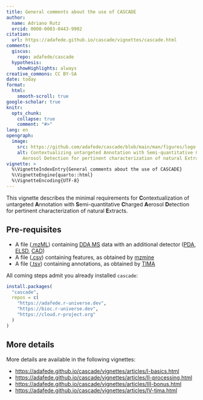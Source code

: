 ```yaml
---
title: General comments about the use of CASCADE
author:
  name: Adriano Rutz
  orcid: 0000-0003-0443-9902
citation:
  url: https://adafede.github.io/cascade/vignettes/cascade.html
comments:
  giscus:
    repo: adafede/cascade
  hypothesis:
    showHighlights: always
creative_commons: CC BY-SA
date: today
format:
  html:
    smooth-scroll: true
google-scholar: true
knitr:
  opts_chunk:
    collapse: true
    comment: "#>"
lang: en
opengraph:
  image:
    src: https://github.com/adafede/cascade/blob/main/man/figures/logo.svg
    alt: Contextualizing untargeted Annotation with Semi-quantitative Charged
      Aerosol Detection for pertinent characterization of natural Extracts
vignette: >
  %\VignetteIndexEntry{General comments about the use of CASCADE}
  %\VignetteEngine{quarto::html}
  %\VignetteEncoding{UTF-8}
---
```


This vignette describes the minimal requirements for **C**ontextualization of untargeted **A**nnotation with **S**emi-quantitative **C**harged **A**erosol **D**etection for pertinent characterization of natural **E**xtracts.

## Pre-requisites

- A file ([.mzML](https://en.wikipedia.org/wiki/Mass_spectrometry_data_format#mzML)) containing [DDA MS](https://en.wikipedia.org/w/index.php?title=Data-dependent_acquisition) data with an additional detector ([PDA](https://en.wikipedia.org/wiki/UV_detectors), [ELSD](https://en.wikipedia.org/wiki/Evaporative_light_scattering_detector), [CAD](https://en.wikipedia.org/wiki/Charged_aerosol_detector))
- A file ([.csv](https://en.wikipedia.org/wiki/Comma-separated_values)) containing features, as obtained by [mzmine](https://mzio.io)
- A file ([.tsv](https://en.wikipedia.org/wiki/Tab-separated_values)) containing annotations, as obtained by [TIMA](https://taxonomicallyinformedannotation.github.io/tima)

All coming steps admit you already installed `cascade`:

```r
install.packages(
  "cascade",
  repos = c(
    "https://adafede.r-universe.dev",
    "https://bioc.r-universe.dev",
    "https://cloud.r-project.org"
  )
)
```

## More details

More details are available in the following vignettes:

- <https://adafede.github.io/cascade/vignettes/articles/I-basics.html>
- <https://adafede.github.io/cascade/vignettes/articles/II-processing.html>
- <https://adafede.github.io/cascade/vignettes/articles/III-bonus.html>
- <https://adafede.github.io/cascade/vignettes/articles/IV-tima.html>
